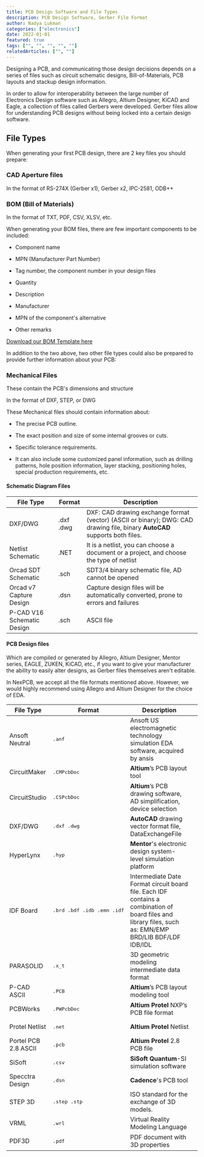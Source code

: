 ---
title: PCB Design Software and File Types
description: PCB Design Software, Gerber File Format
author: Nadya Lukman
categories: ["electronics"]
date: 2022-01-01
featured: true
tags: ["", "", "", "", ""]
relatedArticles: ["", ""]
---

Designing a PCB, and communicating those design decisions depends on a series of files such as circuit schematic designs, Bill-of-Materials, PCB layouts and stackup design information.

In order to allow for interoperability between the large number of Electronics Design software such as Allegro, Altium Designer, KiCAD and Eagle, a collection of files called Gerbers were developed. Gerber files allow for understanding PCB designs without being locked into a certain design software.

## File Types

When generating your first PCB design, there are 2 key files you should prepare:

### CAD Aperture files

In the format of RS-274X (Gerber x1), Gerber x2, IPC-2581, ODB++

### BOM (Bill of Materials)

In the format of TXT, PDF, CSV, XLSV, etc.

When generating your BOM files, there are few important components to be included:

- Component name

- MPN (Manufacturer Part Number)

- Tag number, the component number in your design files

- Quantity

- Description

- Manufacturer

- MPN of the component's alternative

- Other remarks

[Download our BOM Template here](https://docs.google.com/spreadsheets/d/1mhC0SlswAIwoDJAcGHlPYYHEb-dSk3rYThIpOr6lBR8/edit?usp=sharing)

In addition to the two above, two other file types could also be prepared to provide further information about your PCB:

### Mechanical Files 

These contain the PCB's dimensions and structure

In the format of DXF, STEP, or DWG

These Mechanical files should contain information about:

- The precise PCB outline.

- The exact position and size of some internal grooves or cuts.

- Specific tolerance requirements.

- It can also include some customized panel information, such as drilling patterns, hole position information, layer stacking, positioning holes, special production requirements, etc.

#### Schematic Diagram Files

| File Type                  | Format    | Description                                                                                                                 |
| -------------------------- | --------- | --------------------------------------------------------------------------------------------------------------------------- |
| DXF/DWG                    | .dxf .dwg | DXF: CAD drawing exchange format (vector) (ASCII or binary); DWG: CAD drawing file, binary **AutoCAD** supports both files. |
| Netlist Schematic          | .NET      | It is a netlist, you can choose a document or a project, and choose the type of netlist                                     |
| Orcad SDT Schematic        | .sch      | SDT3/4 binary schematic file, AD cannot be opened                                                                           |
| Orcad v7 Capture Design    | .dsn      | Capture design files will be automatically converted, prone to errors and failures                                          |
| P-CAD V16 Schematic Design | .sch      | ASCII file                                                                                                                  |

#### PCB Design files

Which are compiled or generated by Allegro, Altium Designer, Mentor series, EAGLE, ZUKEN, KiCAD, etc., if you want to give your manufacturer the ability to easily alter designs, as Gerber files themselves aren't editable.

In NexPCB, we accept all the file formats mentioned above. However, we would highly recommend using Allegro and Altium Designer for the choice of EDA.

| File Type            | Format                              | Description                                                                                                                                             |     |
| -------------------- | ----------------------------------- | ------------------------------------------------------------------------------------------------------------------------------------------------------- | --- |
| Ansoft Neutral       | <pre>.anf</pre>                     | Ansoft US electromagnetic technology simulation EDA software, acquired by ansis                                                                         |     |
| CircuitMaker         | <pre>.CMPcbDoc</pre>                | **Altium**’s PCB layout tool                                                                                                                            |     |
| CircuitStudio        | <pre>.CSPcbDoc</pre>                | **Altium**’s PCB drawing software, AD simplification, device selection                                                                                  |     |
| DXF/DWG              | <pre>.dxf .dwg</pre>                | **AutoCAD** drawing vector format file, DataExchangeFile                                                                                                |     |
| HyperLynx            | <pre>.hyp</pre>                     | **Mentor**'s electronic design system-level simulation platform                                                                                         |     |
| IDF Board            | <pre>.brd .bdf .idb .emn .idf</pre> | Intermediate Date Format circuit board file. Each IDF contains a combination of board files and library files, such as: EMN/EMP BRD/LIB BDF/LDF IDB/IDL |     |
| PARASOLID            | <pre>.x_t</pre>                     | 3D geometric modeling intermediate data format                                                                                                          |     |
| P-CAD ASCII          | <pre>.PCB</pre>                     | **Altium**’s PCB layout modeling tool                                                                                                                   |     |
| PCBWorks             | <pre>.PWPcbDoc</pre>                | **Altium Protel** NXP’s PCB file format                                                                                                                 |     |
| Protel Netlist       | <pre>.net</pre>                     | **Altium Protel** Netlist                                                                                                                               |     |
| Portel PCB 2.8 ASCII | <pre>.pcb</pre>                     | **Altium Protel** 2.8 PCB file                                                                                                                          |     |
| SiSoft               | <pre>.csv</pre>                     | **SiSoft Quantum**-SI simulation software                                                                                                               |     |
| Specctra Design      | <pre>.dsn</pre>                     | **Cadence**'s PCB tool                                                                                                                                  |     |
| STEP 3D              | <pre>.step .stp</pre>               | ISO standard for the exchange of 3D models.                                                                                                             |     |
| VRML                 | <pre>.wrl</pre>                     | Virtual Reality Modeling Language                                                                                                                       |     |
| PDF3D                | <pre>.pdf</pre>                     | PDF document with 3D properties                                                                                                                         |     |
